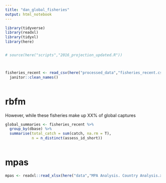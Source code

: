 ```yaml
---
title: "dan_global_fisheries"
output: html_notebook
---
```


```r
library(tidyverse)
library(readxl)
library(tidyxl)
library(here)


# source(here("scripts","2016_projection_updated.R"))



fisheries_recent <- read_csv(here("processed_data","fisheries_recent.csv"))%>% 
  janitor::clean_names()

```

```r

```



# rbfm

However, while these fisheries make up XX\% of global captures
```r

global_summaries <- fisheries_recent %>% 
  group_by(dbase) %>% 
  summarise(total_catch = sum(catch, na.rm = T),
            n = n_distinct(assess_id_short))



```

# mpas


```r

mpas <- readxl::read_xlsx(here("data","MPA Analysis. Country Analysis.xlsx"), sheet = "clean_mpa") %>% janitor::clean_names()


```

